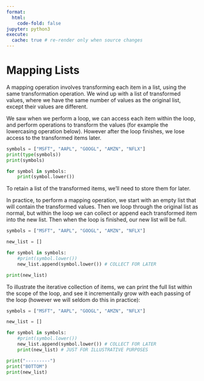 ```yaml
---
format:
  html:
    code-fold: false
jupyter: python3
execute:
  cache: true # re-render only when source changes
---
```


# Mapping Lists

A mapping operation involves transforming each item in a list, using the same transformation operation. We wind up with a list of transformed values, where we have the same number of values as the original list, except their values are different.

We saw when we perform a loop, we can access each item within the loop, and perform operations to transform the values (for example the lowercasing operation below). However after the loop finishes, we lose access to the transformed items later.

```python
symbols = ["MSFT", "AAPL", "GOOGL", "AMZN", "NFLX"]
print(type(symbols))
print(symbols)
```


```python
for symbol in symbols:
    print(symbol.lower())
```

To retain a list of the transformed items, we'll need to store them for later.

In practice, to perform a mapping operation, we start with an empty list that will contain the transformed values. Then we loop through the original list as normal, but within the loop we can collect or append each transformed item into the new list. Then when the loop is finished, our new list will be full.

```python
symbols = ["MSFT", "AAPL", "GOOGL", "AMZN", "NFLX"]

new_list = []

for symbol in symbols:
    #print(symbol.lower())
    new_list.append(symbol.lower()) # COLLECT FOR LATER

print(new_list)
```

To illustrate the iterative collection of items, we can print the full list within the scope of the loop, and see it incrementally grow with each passing of the loop (however we will seldom do this in practice):



```python
symbols = ["MSFT", "AAPL", "GOOGL", "AMZN", "NFLX"]

new_list = []

for symbol in symbols:
    #print(symbol.lower())
    new_list.append(symbol.lower()) # COLLECT FOR LATER
    print(new_list) # JUST FOR ILLUSTRATIVE PURPOSES

print("---------")
print("BOTTOM")
print(new_list)
```
